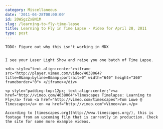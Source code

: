 ```yaml
---
category: Miscellaneous
date: '2011-04-28T00:00:00'
id: 20WSgzZxBN1M
slug: /learning-to-fly-time-lapse
title: Learning to Fly in Time Lapse - Video for April 28, 2011
type: post
---
```


```
TODO: Figure out why this isn't working in MDX


I see your Laser Light Show and raise you one batch of Time Lapse.

<div style="text-align:center"><iframe src="http://player.vimeo.com/video/4038064?title=0&amp;byline=0&amp;portrait=0" width="640" height="360" frameborder="0"> </iframe></div>

<p style="padding-top:12px; text-align:center;"><a href="http://vimeo.com/4038064">Timescapes Timelapse: Learning to Fly</a> from <a href="http://vimeo.com/timescapes">Tom Lowe @ Timescapes</a> on <a href="http://vimeo.com">Vimeo</a>.</p>

According to [timescapes.org](http://www.timescapes.org/), this is footage from an upcoming film that is currently in production. Check the site for some more example videos.
```
